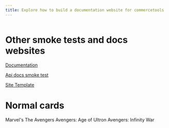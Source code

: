 ```yaml
---
title: Explore how to build a documentation website for commercetools
---
```



<IfUserLoggedOut>

<div style="display:flex;">

  <LoginButton theme="primary" label="Log in"/>

</div>

</IfUserLoggedOut>

# Other smoke tests and docs websites

<Cards narrow>
  <Card>

[Documentation](/../documentation)

  </Card>
  <Card>

[Api docs smoke test](/../api-docs-smoke-test)

  </Card>
  <Card>

[Site Template](/../site-template)

  </Card>
</Cards>

# Normal cards

<Cards>
  <Card>Marvel's The Avengers</Card>
  <Card>Avengers: Age of Ultron</Card>
  <Card>Avengers: Infinity War</Card>
</Cards>
